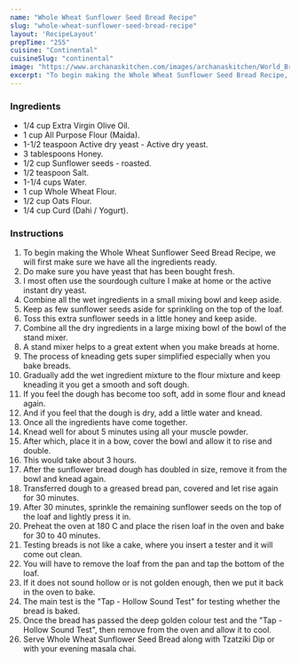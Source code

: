---
name: "Whole Wheat Sunflower Seed Bread Recipe"
slug: "whole-wheat-sunflower-seed-bread-recipe"
layout: 'RecipeLayout'
prepTime: "255"
cuisine: "Continental"
cuisineSlug: "continental"
image: "https://www.archanaskitchen.com/images/archanaskitchen/World_Breads/Homemade_Whole_Wheat_Sunflower_Bread_Recipe-1_1600.jpg"
excerpt: "To begin making the Whole Wheat Sunflower Seed Bread Recipe, we will first make sure we have all the ingredients ready"
---

### Ingredients

- 1/4 cup Extra Virgin Olive Oil.
- 1 cup All Purpose Flour (Maida).
- 1-1/2 teaspoon Active dry yeast - Active dry yeast.
- 3 tablespoons Honey.
- 1/2 cup Sunflower seeds - roasted.
- 1/2 teaspoon Salt.
- 1-1/4 cups Water.
- 1 cup Whole Wheat Flour.
- 1/2 cup Oats Flour.
- 1/4 cup Curd (Dahi / Yogurt).

### Instructions

1. To begin making the Whole Wheat Sunflower Seed Bread Recipe, we will first make sure we have all the ingredients ready.
1. Do make sure you have yeast that has been bought fresh.
1. I most often use the sourdough culture  I make at home or the active instant dry yeast.
1. Combine all the wet ingredients in a small mixing bowl and keep aside.
1. Keep as few sunflower seeds aside for sprinkling on the top of the loaf.
1.  Toss this extra sunflower seeds in a little honey and keep aside.
1. Combine all the dry ingredients in a large mixing bowl of the bowl of the stand mixer.
1. A stand mixer helps to a great extent when you make breads at home.
1. The process of kneading gets super simplified especially when you bake breads.
1. Gradually add the wet ingredient mixture to the flour mixture and keep kneading it you get a smooth and soft dough.
1. If you feel the dough has become too soft, add in some flour and knead again.
1. And if you feel that the dough is dry, add a little water and knead.
1. Once all the ingredients have come together.
1. Knead well for about 5 minutes using all your muscle powder.
1. After which, place it in a bow, cover the bowl and allow it to rise and double.
1. This would take about 3 hours.
1. After the sunflower bread dough has doubled in size, remove it from the bowl and knead again.
1. Transferred dough to a greased bread pan, covered and let rise again for 30 minutes.
1. After 30 minutes, sprinkle the remaining sunflower seeds on the top of the loaf and lightly press it in.
1. Preheat the oven at 180 C and place the risen loaf in the oven and bake for 30 to 40 minutes.
1. Testing breads is not like a cake, where you insert a tester and it will come out clean.
1. You will have to remove the loaf from the pan and tap the bottom of the loaf.
1. If it does not sound hollow or is not golden enough, then we put it back in the oven to bake.
1. The main test is the "Tap - Hollow Sound Test" for testing whether the bread is baked.
1. Once the bread has passed the deep golden colour test and the  "Tap - Hollow Sound Test", then remove from the oven and allow it to cool.
1. Serve Whole Wheat Sunflower Seed Bread along with Tzatziki Dip or with your evening masala chai.
